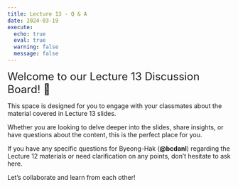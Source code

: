 ```yaml
---
title: Lecture 13 - Q & A
date: 2024-03-19
execute: 
  echo: true
  eval: true
  warning: false
  message: false
---
```


<font size = "5">Welcome to our Lecture 13 Discussion Board! 👋 </font>


This space is designed for you to engage with your classmates about the material covered in Lecture 13 slides.

Whether you are looking to delve deeper into the slides, share insights, or have questions about the content, this is the perfect place for you.

If you have any specific questions for Byeong-Hak (**@bcdanl**) regarding the Lecture 12 materials or need clarification on any points, don't hesitate to ask here. 

Let's collaborate and learn from each other!